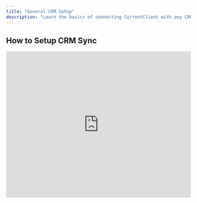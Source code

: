 ```yaml
---
title: "General CRM Setup"
description: "Learn the basics of connecting CurrentClient with any CRM system"
---
```


## How to Setup CRM Sync

<iframe 
  src="https://www.loom.com/embed/75b30c3bd6a943ab8659d1e468c57f16" 
  width="100%" 
  height="400"
  frameBorder={0} 
  allowFullScreen
/>

**Duration:** 2 minutes

Learn the fundamental steps for connecting CurrentClient with most CRM systems, including data mapping and sync configuration.

<Steps>
  <Step title="Prepare Your CRM">
    Ensure your CRM has the necessary API access and permissions
  </Step>
  <Step title="Configure Connection">
    Set up the integration in CurrentClient's settings
  </Step>
  <Step title="Map Data Fields">
    Define how contact information flows between systems
  </Step>
  <Step title="Test Integration">
    Verify the sync is working correctly with test data
  </Step>
</Steps>

## CRM Integration Benefits

<CardGroup cols={2}>
  <Card title="Unified Contact Data" icon="database">
    Keep contact information synchronized across both platforms
  </Card>
  <Card title="Activity Tracking" icon="activity">
    Log all communications and interactions automatically
  </Card>
  <Card title="Lead Management" icon="funnel">
    Streamline lead progression and follow-up processes
  </Card>
  <Card title="Reporting Sync" icon="chart-mixed">
    Combine communication data with sales pipeline metrics
  </Card>
</CardGroup>

## Pre-Integration Checklist

<Accordion title="CRM Preparation">
  **Before starting the integration:**
  - Verify you have admin access to your CRM
  - Clean up duplicate contacts in your CRM
  - Document your current contact fields and data structure
  - Ensure API access is enabled (may require upgraded plan)
  - Backup your CRM data before connecting
</Accordion>

<Accordion title="CurrentClient Preparation">
  **In your CurrentClient account:**
  - Complete phone registration and basic setup
  - Import and organize your current contacts
  - Set up your tag structure and custom fields
  - Configure basic notification preferences
</Accordion>

## Common CRM Connections

### Supported CRMs
- **Salesforce** - Full bidirectional sync available
- **HubSpot** - Contact and activity synchronization
- **Pipedrive** - Pipeline and contact management
- **Zoho CRM** - Complete integration suite
- **Microsoft Dynamics** - Enterprise-level integration
- **Custom CRMs** - API-based connections available

### Integration Types

<Info>
  **Sync Options:** Most CRM integrations offer both one-way and two-way synchronization. Two-way sync keeps both systems updated automatically.
</Info>

- **One-way Sync:** Data flows from CRM to CurrentClient only
- **Two-way Sync:** Data syncs in both directions automatically  
- **Scheduled Sync:** Updates occur at regular intervals
- **Real-time Sync:** Changes sync immediately when made

## Field Mapping Strategy

<Steps>
  <Step title="Identify Core Fields">
    Map essential fields like name, phone, email, and company
  </Step>
  <Step title="Custom Field Alignment">
    Align custom fields between both systems
  </Step>
  <Step title="Tag Mapping">
    Decide how CRM categories translate to CurrentClient tags
  </Step>
  <Step title="Date Field Handling">
    Configure how dates and timestamps are handled
  </Step>
</Steps>

## Integration Troubleshooting

<Accordion title="Common Sync Issues">
  **Duplicate Records:**
  - Set up duplicate detection rules in both systems
  - Use unique identifiers for matching records
  - Regularly clean up duplicates before syncing

  **Field Mismatches:**
  - Ensure data types match between systems
  - Check for character limits on text fields
  - Verify date formats are compatible

  **Permission Errors:**
  - Confirm API access is enabled in your CRM
  - Check that integration user has appropriate permissions
  - Verify CurrentClient has necessary access tokens
</Accordion>

## Best Practices

### Data Hygiene
- Clean up existing data before integration
- Establish consistent data entry standards
- Regular audits to maintain data quality
- Set up validation rules where possible

### Workflow Optimization
- Define which system is the "source of truth" for each data type
- Establish clear processes for data conflicts
- Train team members on integration workflows
- Monitor integration performance regularly

<Warning>
  **Integration Limits:** Some CRM integrations have API call limits or data volume restrictions. Review these limitations before setting up high-frequency sync schedules.
</Warning>

<Tip>
  **Success Tip:** Start with a basic integration using core fields, then gradually add complexity as you become comfortable with the sync process.
</Tip>